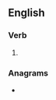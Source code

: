==English==

===Verb===
{{head|en|present participle}}

# {{present participle of|puggle|lang=en|nocat=1}}

===Anagrams===
* {{l|en|plugging}}